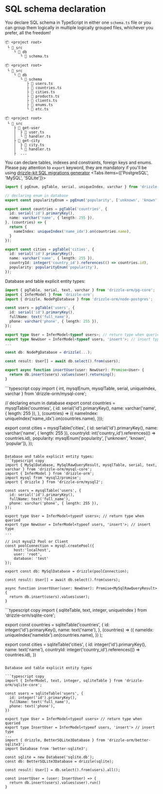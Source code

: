 
# SQL schema declaration

You declare SQL schema in TypeScript in either one `schema.ts` file
or you can group them logically in multiple logically grouped files, whichever you prefer, all the freedom!

```plaintext
📦 <project root>
 └ 📂 src
    └ 📂 db
       └ 📜 schema.ts
```

```plaintext
📦 <project root>
 └ 📂 src
    └ 📂 db
       └ 📂 schema
          ├ 📜 users.ts
          ├ 📜 countries.ts
          ├ 📜 cities.ts
          ├ 📜 products.ts
          ├ 📜 clients.ts
          ├ 📜 enums.ts
          └ 📜 etc.ts
```
```plaintext
📦 <project root>
 └ 📂 src
    ├ 📂 get-user
    │  ├ 📜 user.ts
    │  └ 📜 handler.ts
    ├ 📂 get-city
    │  ├ 📜 city.ts
    │  └ 📜 handler.ts
    ├  ...
```

You can declare tables, indexes and constraints, foreign keys and enums.
Please pay attention to `export` keyword, they are mandatory if you'll be using [drizzle-kit SQL migrations generator](#migrations)
<Tabs items={['PostgreSQL', 'MySQL', 'SQLite']}>
  <Tab>
  ```typescript copy
  import { pgEnum, pgTable, serial, uniqueIndex, varchar } from 'drizzle-orm/pg-core';

  // declaring enum in database
  export const popularityEnum = pgEnum('popularity', ['unknown', 'known', 'popular']);

  export const countries = pgTable('countries', {
    id: serial('id').primaryKey(),
    name: varchar('name', { length: 255 }),
  }, (countries) => {
    return {
      nameIndex: uniqueIndex('name_idx').on(countries.name),
    }
  });

  export const cities = pgTable('cities', {
    id: serial('id').primaryKey(),
    name: varchar('name', { length: 255 }),
    countryId: integer('country_id').references(() => countries.id),
    popularity: popularityEnum('popularity'),
  });
  ```

  Database and table explicit entity types:
  ```typescript copy
  import { pgTable, serial, text, varchar } from 'drizzle-orm/pg-core';
  import { InferModel } from 'drizzle-orm';
  import { drizzle, NodePgDatabase } from 'drizzle-orm/node-postgres';

  const users = pgTable('users', {
    id: serial('id').primaryKey(),
    fullName: text('full_name'),
    phone: varchar('phone', { length: 255 }),
  });

  export type User = InferModel<typeof users>; // return type when queried
  export type NewUser = InferModel<typeof users, 'insert'>; // insert type
  ...

  const db: NodePgDatabase = drizzle(...);

  const result: User[] = await db.select().from(users);

  export async function insertUser(user: NewUser): Promise<User> {
    return db.insert(users).values(user).returning();
  }
  ```
  </Tab>
  <Tab>
  ```typescript copy
  import { int, mysqlEnum, mysqlTable, serial, uniqueIndex, varchar } from 'drizzle-orm/mysql-core';

  // declaring enum in database
  export const countries = mysqlTable('countries', {
    id: serial('id').primaryKey(),
    name: varchar('name', { length: 255 }),
  }, (countries) => ({
    nameIndex: uniqueIndex('name_idx').on(countries.name),
  }));

  export const cities = mysqlTable('cities', {
    id: serial('id').primaryKey(),
    name: varchar('name', { length: 255 }),
    countryId: int('country_id').references(() => countries.id),
    popularity: mysqlEnum('popularity', ['unknown', 'known', 'popular']),
  });
  ```

  Database and table explicit entity types:
  ```typescript copy
  import { MySqlDatabase, MySqlRawQueryResult, mysqlTable, serial, text, varchar } from 'drizzle-orm/mysql-core';
  import { InferModel } from 'drizzle-orm';
  import mysql from 'mysql2/promise';
  import { drizzle } from 'drizzle-orm/mysql2';

  const users = mysqlTable('users', {
    id: serial('id').primaryKey(),
    fullName: text('full_name'),
    phone: varchar('phone', { length: 255 }),
  });

  export type User = InferModel<typeof users>; // return type when queried
  export type NewUser = InferModel<typeof users, 'insert'>; // insert type
  ...

  // init mysql2 Pool or Client
  const poolConnection = mysql.createPool({
      host:'localhost',
      user: 'root',
      database: 'test'
  });

  export const db: MySqlDatabase = drizzle(poolConnection);

  const result: User[] = await db.select().from(users);

  async function insertUser(user: NewUser): Promise<MySqlRawQueryResult> {
    return db.insert(users).values(user);
  }
  ```
  </Tab>
  <Tab>
  ```typescript copy
  import { sqliteTable, text, integer, uniqueIndex } from 'drizzle-orm/sqlite-core';

  export const countries = sqliteTable('countries', {
      id: integer('id').primaryKey(),
      name: text('name'),
    }, (countries) => ({
      nameIdx: uniqueIndex('nameIdx').on(countries.name),
    })
  );

  export const cities = sqliteTable('cities', {
    id: integer('id').primaryKey(),
    name: text('name'),
    countryId: integer('country_id').references(() => countries.id),
  })
  ```

  Database and table explicit entity types

  ```typescript copy
  import { InferModel, text, integer, sqliteTable } from 'drizzle-orm/sqlite-core';

  const users = sqliteTable('users', {
    id: integer('id').primaryKey(),
    fullName: text('full_name'),
    phone: text('phone'),
  })

  export type User = InferModel<typeof users> // return type when queried
  export type InsertUser = InferModel<typeof users, 'insert'> // insert type
  ...
  import { drizzle, BetterSQLite3Database } from 'drizzle-orm/better-sqlite3';
  import Database from 'better-sqlite3';

  const sqlite = new Database('sqlite.db');
  const db: BetterSQLite3Database = drizzle(sqlite);

  const result: User[] = db.select().from(users).all();

  const insertUser = (user: InsertUser) => {
    return db.insert(users).values(user).run()
  }
  ```
  </Tab>
</Tabs>

